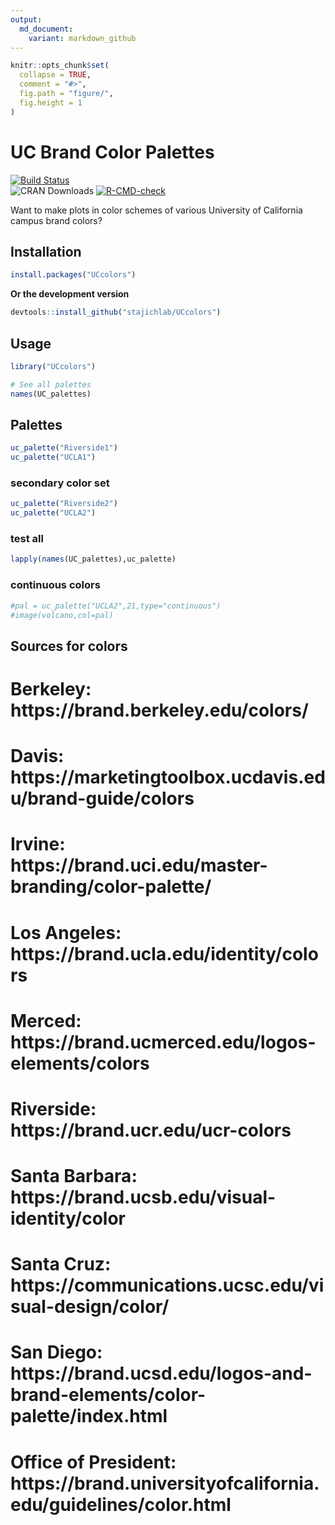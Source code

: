 ```yaml
---
output:
  md_document:
    variant: markdown_github
---
```


<!-- README.md is generated from README.Rmd. Please edit that file -->

```r
knitr::opts_chunk$set(
  collapse = TRUE,
  comment = "#>",
  fig.path = "figure/",
  fig.height = 1
)
```

# UC Brand Color Palettes
<!-- badges: start -->
[![Build Status](https://travis-ci.org/stajichlab/UCcolors.png)](https://travis-ci.org/stajichlab/UCcolors)  
![CRAN Downloads](http://cranlogs.r-pkg.org/badges/UCcolors)
[![R-CMD-check](https://github.com/stajichlab/UCcolors/actions/workflows/R-CMD-check.yaml/badge.svg)](https://github.com/stajichlab/UCcolors/actions/workflows/R-CMD-check.yaml)
  <!-- badges: end -->

Want to make plots in color schemes of various University of California campus brand colors?

## Installation

```r
install.packages("UCcolors")
```

__Or the development version__

```r
devtools::install_github("stajichlab/UCcolors")
```

## Usage

```r
library("UCcolors")

# See all palettes
names(UC_palettes)
```

## Palettes

```r
uc_palette("Riverside1")
uc_palette("UCLA1")

```

### secondary color set

```r
uc_palette("Riverside2")
uc_palette("UCLA2")
```
### test all
```r
lapply(names(UC_palettes),uc_palette)
```
### continuous colors
```r
#pal = uc_palette("UCLA2",21,type="continuous")
#image(volcano,col=pal)
```

## Sources for colors
# Berkeley: https://brand.berkeley.edu/colors/
# Davis: https://marketingtoolbox.ucdavis.edu/brand-guide/colors
# Irvine: https://brand.uci.edu/master-branding/color-palette/
# Los Angeles: https://brand.ucla.edu/identity/colors
# Merced: https://brand.ucmerced.edu/logos-elements/colors
# Riverside: https://brand.ucr.edu/ucr-colors
# Santa Barbara: https://brand.ucsb.edu/visual-identity/color
# Santa Cruz: https://communications.ucsc.edu/visual-design/color/
# San Diego: https://brand.ucsd.edu/logos-and-brand-elements/color-palette/index.html
# Office of President: https://brand.universityofcalifornia.edu/guidelines/color.html